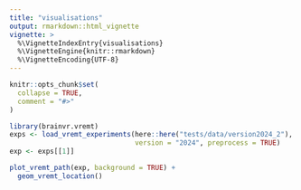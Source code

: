 ```yaml
---
title: "visualisations"
output: rmarkdown::html_vignette
vignette: >
  %\VignetteIndexEntry{visualisations}
  %\VignetteEngine{knitr::rmarkdown}
  %\VignetteEncoding{UTF-8}
---
```


```r
knitr::opts_chunk$set(
  collapse = TRUE,
  comment = "#>"
)
```

```r
library(brainvr.vremt)
exps <- load_vremt_experiments(here::here("tests/data/version2024_2"),
                               version = "2024", preprocess = TRUE)
exp <- exps[[1]]
```

```r
plot_vremt_path(exp, background = TRUE) + 
  geom_vremt_location()
```



